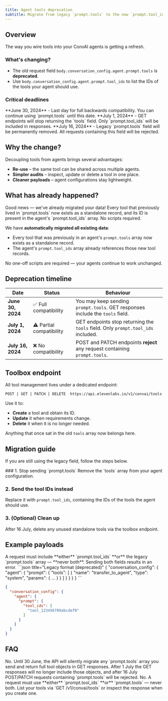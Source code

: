 ```yaml
---
title: Agent tools deprecation
subtitle: Migrate from legacy `prompt.tools` to the new `prompt.tool_ids` field.
---
```


## Overview

<Info>
The way you wire tools into your ConvAI agents is getting a refresh.
</Info>

### What's changing?

- The old request field `body.conversation_config.agent.prompt.tools` is **deprecated**.
- Use `body.conversation_config.agent.prompt.tool_ids` to list the IDs of the tools your agent should use.

### Critical deadlines

<Check>
**June 30, 2024** - Last day for full backwards compatibility. You can continue using `prompt.tools` until this date.
</Check>

<Note>
**July 1, 2024** - GET endpoints will stop returning the `tools` field. Only `prompt.tool_ids` will be included in responses.
</Note>

<Warning>
**July 16, 2024** - Legacy `prompt.tools` field will be permanently removed. All requests containing this field will be rejected.
</Warning>





## Why the change?

Decoupling tools from agents brings several advantages:

- **Re-use** – the same tool can be shared across multiple agents.
- **Simpler audits** – inspect, update or delete a tool in one place.
- **Cleaner payloads** – agent configurations stay lightweight.

## What has already happened?

<Check>
Good news — we've already migrated your data! Every tool that previously lived in `prompt.tools` now exists as a standalone record, and its ID is present in the agent's `prompt.tool_ids` array. No scripts required.
</Check>

We have **automatically migrated all existing data**:

- Every tool that was previously in an agent's `prompt.tools` array now exists as a standalone record.
- The agent's `prompt.tool_ids` array already references those new tool records.

No one-off scripts are required — your agents continue to work unchanged.

## Deprecation timeline

| Date | Status | Behaviour |
| --- | --- | --- |
| **June 30, 2024** | ✅ Full compatibility | You may keep sending `prompt.tools`. GET responses include the `tools` field. |
| **July 1, 2024** | ⚠️ Partial compatibility | GET endpoints stop returning the `tools` field. Only `prompt.tool_ids` included. |
| **July 16, 2024** | ❌ No compatibility | POST and PATCH endpoints **reject** any request containing `prompt.tools`. |


## Toolbox endpoint

All tool management lives under a dedicated endpoint:

```http title="Tool management"
POST | GET | PATCH | DELETE  https://api.elevenlabs.io/v1/convai/tools
```

Use it to:

- **Create** a tool and obtain its ID.
- **Update** it when requirements change.
- **Delete** it when it is no longer needed.

Anything that once sat in the old `tools` array now belongs here.

## Migration guide

If you are still using the legacy field, follow the steps below.

<Steps>
  ### 1. Stop sending `prompt.tools`
  Remove the `tools` array from your agent configuration.

  ### 2. Send the tool IDs instead
  Replace it with `prompt.tool_ids`, containing the IDs of the tools the agent should use.

  ### 3. (Optional) Clean up
  After 16 July, delete any unused standalone tools via the toolbox endpoint.
</Steps>

## Example payloads
<Note>
A request must include **either** `prompt.tool_ids` **or** the legacy `prompt.tools` array — **never both**. Sending both fields results in an error.
</Note>

<CodeBlocks>
```json title="Legacy format (deprecated)"
{
  "conversation_config": {
    "agent": {
      "prompt": {
        "tools": [
          {
            "name": "transfer_to_agent",
            "type": "system",
            "params": { … }
          }
        ]
      }
    }
  }
}
```

```json title="New format (recommended)"
{
  "conversation_config": {
    "agent": {
      "prompt": {
        "tool_ids": [
          "tool_123456789abcdef0"
        ]
      }
    }
  }
}
```
</CodeBlocks>

## FAQ

<AccordionGroup>
  <Accordion title="Will my existing integrations break?">
    No. Until 30 June, the API will silently migrate any `prompt.tools` array you send and return full tool objects in GET responses. After 1 July the GET responses will no longer include those objects, and after 16 July POST/PATCH requests containing `prompt.tools` will be rejected.
  </Accordion>
  <Accordion title="Can I mix both fields in one request?">
    No. A request must use **either** `prompt.tool_ids` **or** `prompt.tools` — never both.
  </Accordion>
  <Accordion title="How do I find a tool's ID?">
    List your tools via `GET /v1/convai/tools` or inspect the response when you create one.
  </Accordion>
</AccordionGroup> 
